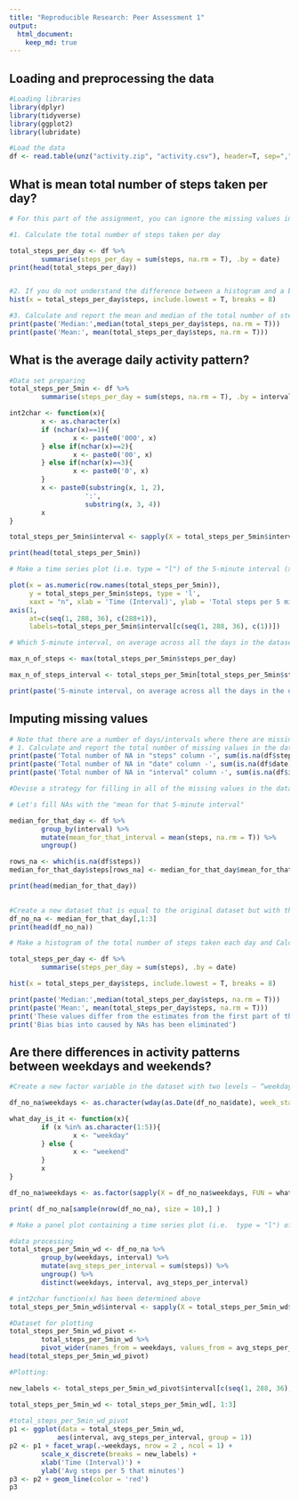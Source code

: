 ```yaml
---
title: "Reproducible Research: Peer Assessment 1"
output: 
  html_document:
    keep_md: true
---
```



## Loading and preprocessing the data
```r
#Loading libraries
library(dplyr)
library(tidyverse)
library(ggplot2)
library(lubridate)

#Load the data 
df <- read.table(unz("activity.zip", "activity.csv"), header=T, sep=",")
```



## What is mean total number of steps taken per day?
```r
# For this part of the assignment, you can ignore the missing values in the dataset.

#1. Calculate the total number of steps taken per day

total_steps_per_day <- df %>%
        summarise(steps_per_day = sum(steps, na.rm = T), .by = date)
print(head(total_steps_per_day))



```

```r
#2. If you do not understand the difference between a histogram and a barplot, research the difference between them. Make a histogram of the total number of steps taken each day
hist(x = total_steps_per_day$steps, include.lowest = T, breaks = 8)
```


```r
#3. Calculate and report the mean and median of the total number of steps taken per day
print(paste('Median:',median(total_steps_per_day$steps, na.rm = T)))
print(paste('Mean:', mean(total_steps_per_day$steps, na.rm = T)))
```



## What is the average daily activity pattern?
```r
#Data set preparing 
total_steps_per_5min <- df %>%
        summarise(steps_per_day = sum(steps, na.rm = T), .by = interval)

int2char <- function(x){
        x <- as.character(x)
        if (nchar(x)==1){
                x <- paste0('000', x)
        } else if(nchar(x)==2){
                x <- paste0('00', x)                
        } else if(nchar(x)==3){
                x <- paste0('0', x)
        }
        x <- paste0(substring(x, 1, 2),
                   ':',
                   substring(x, 3, 4))
        x
}

total_steps_per_5min$interval <- sapply(X = total_steps_per_5min$interval, int2char)

print(head(total_steps_per_5min))
```
```r
# Make a time series plot (i.e. type = "l") of the 5-minute interval (x-axis) and the average number of steps taken, averaged across all days (y-axis)

plot(x = as.numeric(row.names(total_steps_per_5min)), 
     y = total_steps_per_5min$steps, type = 'l',
     xaxt = "n", xlab = 'Time (Interval)', ylab = 'Total steps per 5 minutes') 
axis(1, 
     at=c(seq(1, 288, 36), c(288+1)), 
     labels=total_steps_per_5min$interval[c(seq(1, 288, 36), c(1))])

```

```r
# Which 5-minute interval, on average across all the days in the dataset, contains the maximum number of steps?

max_n_of_steps <- max(total_steps_per_5min$steps_per_day)

max_n_of_steps_interval <- total_steps_per_5min[total_steps_per_5min$steps_per_day == max_n_of_steps, 'interval']

print(paste('5-minute interval, on average across all the days in the dataset, containing the maximum number of steps is:', max_n_of_steps_interval))
```


## Imputing missing values
```r
# Note that there are a number of days/intervals where there are missing values (coded as NA). The presence of missing days may introduce bias into some calculations or summaries of the data.
# 1. Calculate and report the total number of missing values in the dataset (i.e. the total number of rows with NAs)
print(paste('Total number of NA in "steps" column -', sum(is.na(df$steps))))
print(paste('Total number of NA in "date" column -', sum(is.na(df$date))))
print(paste('Total number of NA in "interval" column -', sum(is.na(df$interval))))

```

```r
#Devise a strategy for filling in all of the missing values in the dataset. The strategy does not need to be sophisticated. For example, you could use the mean/median for that day, or the mean for that 5-minute interval, etc.

# Let's fill NAs with the "mean for that 5-minute interval"

median_for_that_day <- df %>%
        group_by(interval) %>%
        mutate(mean_for_that_interval = mean(steps, na.rm = T)) %>%
        ungroup()

rows_na <- which(is.na(df$steps))
median_for_that_day$steps[rows_na] <- median_for_that_day$mean_for_that_interval[rows_na]

print(head(median_for_that_day))
       
```

```r
#Create a new dataset that is equal to the original dataset but with the missing data filled in.
df_no_na <- median_for_that_day[,1:3]
print(head(df_no_na))
```

```r
# Make a histogram of the total number of steps taken each day and Calculate and report the mean and median total number of steps taken per day. Do these values differ from the estimates from the first part of the assignment? What is the impact of imputing missing data on the estimates of the total daily number of steps?

total_steps_per_day <- df %>%
        summarise(steps_per_day = sum(steps), .by = date)

hist(x = total_steps_per_day$steps, include.lowest = T, breaks = 8)

print(paste('Median:',median(total_steps_per_day$steps, na.rm = T)))
print(paste('Mean:', mean(total_steps_per_day$steps, na.rm = T)))
print('These values differ from the estimates from the first part of the assignment')
print('Bias bias into caused by NAs has been eliminated')
```

## Are there differences in activity patterns between weekdays and weekends?

```r
#Create a new factor variable in the dataset with two levels – “weekday” and “weekend” indicating whether a given date is a weekday or weekend day.

df_no_na$weekdays <- as.character(wday(as.Date(df_no_na$date), week_start = 1))

what_day_is_it <- function(x){
        if (x %in% as.character(1:5)){
                x <- "weekday"
        } else {
                x <- "weekend"
        }
        x
}

df_no_na$weekdays <- as.factor(sapply(X = df_no_na$weekdays, FUN = what_day_is_it))

print( df_no_na[sample(nrow(df_no_na), size = 10),] )
```
```r
# Make a panel plot containing a time series plot (i.e.  type = "l") of the 5-minute interval (x-axis) and the average number of steps taken, averaged across all weekday days or weekend days (y-axis). See the README file in the GitHub repository to see an example of what this plot should look like using simulated data.

#data processing
total_steps_per_5min_wd <- df_no_na %>%
        group_by(weekdays, interval) %>%
        mutate(avg_steps_per_interval = sum(steps)) %>%
        ungroup() %>%
        distinct(weekdays, interval, avg_steps_per_interval) 

# int2char function(x) has been determined above
total_steps_per_5min_wd$interval <- sapply(X = total_steps_per_5min_wd$interval, int2char)

#Dataset for plotting
total_steps_per_5min_wd_pivot <- 
        total_steps_per_5min_wd %>% 
        pivot_wider(names_from = weekdays, values_from = avg_steps_per_interval)
head(total_steps_per_5min_wd_pivot)

```


```r

#Plotting: 

new_labels <- total_steps_per_5min_wd_pivot$interval[c(seq(1, 288, 36), c(1))]

total_steps_per_5min_wd <- total_steps_per_5min_wd[, 1:3]
        
#total_steps_per_5min_wd_pivot
p1 <- ggplot(data = total_steps_per_5min_wd,
            aes(interval, avg_steps_per_interval, group = 1))
p2 <- p1 + facet_wrap(.~weekdays, nrow = 2 , ncol = 1) +
        scale_x_discrete(breaks = new_labels) +
        xlab('Time (Interval)') + 
        ylab('Avg steps per 5 that minutes')
p3 <- p2 + geom_line(color = 'red')
p3
```

 